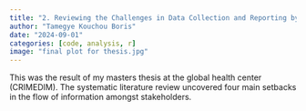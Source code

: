 ```yaml
---
title: "2. Reviewing the Challenges in Data Collection and Reporting by Humanitarian Organizations in Armed Conflicts"
author: "Tamegye Kouchou Boris"
date: "2024-09-01"
categories: [code, analysis, r]
image: "final plot for thesis.jpg"
---
```


This was the result of my masters thesis at the global health center (CRIMEDIM). The systematic literature review uncovered four main  setbacks in the flow of information amongst stakeholders. 

